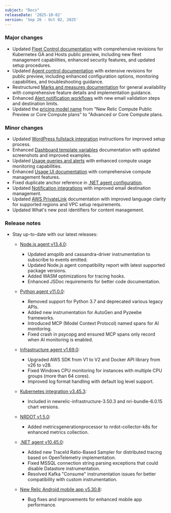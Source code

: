 ```yaml
---
subject: "Docs"
releaseDate: '2025-10-02'
version: 'Sep 26 - Oct 02, 2025'
---
```


### Major changes

* Updated [Fleet Control documentation](/docs/new-relic-control/fleet-control/overview) with comprehensive revisions for Kubernetes GA and Hosts public preview, including new fleet management capabilities, enhanced security features, and updated setup procedures.
* Updated [Agent control documentation](/docs/new-relic-control/agent-control/overview) with extensive revisions for public preview, including enhanced configuration options, monitoring capabilities, and troubleshooting guidance.
* Restructured [Marks and measures documentation](/docs/browser/new-relic-browser/browser-pro-features/marks-and-measures/) for general availability with comprehensive feature details and implementation guidance.
* Enhanced [Alert notification workflows](/docs/alerts/admin/rules-limits-alerts) with new email validation steps and destination limits.
* Updated the [pricing model name](/docs/accounts/accounts-billing/new-relic-one-pricing-billing/compute-management/) from "New Relic Compute Public Preview or Core Compute plans" to "Advanced or Core Compute plans.

### Minor changes

* Updated [WordPress fullstack integration](/docs/infrastructure/host-integrations/host-integrations-list/wordpress-fullstack-integration) instructions for improved setup process.
* Enhanced [Dashboard template variables](/docs/query-your-data/explore-query-data/dashboards/dashboard-template-variables) documentation with updated screenshots and improved examples.
* Updated [Usage queries and alerts](/docs/accounts/accounts-billing/new-relic-one-pricing-billing/usage-queries-alerts) with enhanced compute usage monitoring capabilities.
* Enhanced [Usage UI documentation](/docs/accounts/accounts-billing/new-relic-one-pricing-billing/usage-ui) with comprehensive compute management features.
* Fixed duplicate anchor reference in [.NET agent configuration](/docs/apm/agents/net-agent/configuration/net-agent-configuration).
* Updated [Notification integrations](/docs/alerts/get-notified/notification-integrations) with improved email destination management.
* Updated [AWS PrivateLink](/docs/data-apis/custom-data/aws-privatelink) documentation with improved language clarity for supported regions and VPC setup requirements.
* Updated What's new post identifiers for content management.

### Release notes

* Stay up-to-date with our latest releases:

  * [Node.js agent v13.4.0](/docs/release-notes/agent-release-notes/nodejs-release-notes/node-agent-13-4-0):
    * Updated amqplib and cassandra-driver instrumentation to subscribe to events emitted.
    * Updated Node.js agent compatibility report with latest supported package versions.
    * Added WASM optimizations for tracing hooks.
    * Enhanced JSDoc requirements for better code documentation.

  * [Python agent v11.0.0](/docs/release-notes/agent-release-notes/python-release-notes/python-agent-110000):
    * Removed support for Python 3.7 and deprecated various legacy APIs.
    * Added new instrumentation for AutoGen and Pyzeebe frameworks.
    * Introduced MCP (Model Context Protocol) named spans for AI monitoring.
    * Fixed crash in psycopg and ensured MCP spans only record when AI monitoring is enabled.

  * [Infrastructure agent v1.69.0](/docs/release-notes/infrastructure-release-notes/infrastructure-agent-release-notes/new-relic-infrastructure-agent-1690):
    * Upgraded AWS SDK from V1 to V2 and Docker API library from v26 to v28.
    * Fixed Windows CPU monitoring for instances with multiple CPU groups (more than 64 cores).
    * Improved log format handling with default log level support.

  * [Kubernetes integration v3.45.3](/docs/release-notes/infrastructure-release-notes/kubernetes-integration-release-notes/kubernetes-integration-3-45-3):
    * Included in newrelic-infrastructure-3.50.3 and nri-bundle-6.0.15 chart versions.

  * [NRDOT v1.5.0](/docs/release-notes/nrdot-release-notes/nrdot-2025-09-25):
    * Added metricsgenerationprocessor to nrdot-collector-k8s for enhanced metrics collection.

  * [.NET agent v10.45.0](/docs/release-notes/agent-release-notes/net-release-notes/net-agent-10-45-0):
    * Added new TraceId Ratio-Based Sampler for distributed tracing based on OpenTelemetry implementation.
    * Fixed MSSQL connection string parsing exceptions that could disable Datastore instrumentation.
    * Resolved Kafka "Consume" instrumentation issues for better compatibility with custom instrumentation.

  * [New Relic Android mobile app v5.30.8](/docs/release-notes/mobile-apps-release-notes/new-relic-android-release-notes/new-relic-android-5308):
    * Bug fixes and improvements for enhanced mobile app performance.
